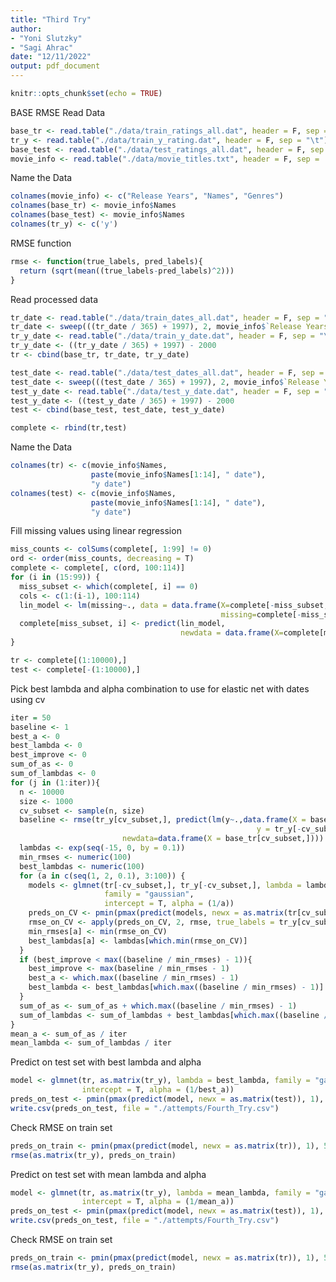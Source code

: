 ```yaml
---
title: "Third Try"
author: 
- "Yoni Slutzky"
- "Sagi Ahrac"
date: "12/11/2022"
output: pdf_document
---
```


```r
knitr::opts_chunk$set(echo = TRUE)
```


BASE RMSE
Read Data
```r
base_tr <- read.table("./data/train_ratings_all.dat", header = F, sep = "\t")
tr_y <- read.table("./data/train_y_rating.dat", header = F, sep = "\t")
base_test <- read.table("./data/test_ratings_all.dat", header = F, sep = "\t")
movie_info <- read.table("./data/movie_titles.txt", header = F, sep = ',')
```

Name the Data
```r
colnames(movie_info) <- c("Release Years", "Names", "Genres")
colnames(base_tr) <- movie_info$Names
colnames(base_test) <- movie_info$Names
colnames(tr_y) <- c('y')
```

RMSE function
```r
rmse <- function(true_labels, pred_labels){
  return (sqrt(mean((true_labels-pred_labels)^2)))
}
```

Read processed data
```r
tr_date <- read.table("./data/train_dates_all.dat", header = F, sep = "\t")[, 1:14]
tr_date <- sweep(((tr_date / 365) + 1997), 2, movie_info$`Release Years`)
tr_y_date <- read.table("./data/train_y_date.dat", header = F, sep = "\t")
tr_y_date <- ((tr_y_date / 365) + 1997) - 2000
tr <- cbind(base_tr, tr_date, tr_y_date)

test_date <- read.table("./data/test_dates_all.dat", header = F, sep = "\t")[, 1:14]
test_date <- sweep(((test_date / 365) + 1997), 2, movie_info$`Release Years`)
test_y_date <- read.table("./data/test_y_date.dat", header = F, sep = "\t")
test_y_date <- ((test_y_date / 365) + 1997) - 2000
test <- cbind(base_test, test_date, test_y_date)

complete <- rbind(tr,test)
```


Name the Data
```r
colnames(tr) <- c(movie_info$Names, 
                  paste(movie_info$Names[1:14], " date"),
                  "y date")
colnames(test) <- c(movie_info$Names, 
                  paste(movie_info$Names[1:14], " date"),
                  "y date")
```


Fill missing values using linear regression
```r
miss_counts <- colSums(complete[, 1:99] != 0)
ord <- order(miss_counts, decreasing = T)
complete <- complete[, c(ord, 100:114)]
for (i in (15:99)) {
  miss_subset <- which(complete[, i] == 0)
  cols <- c(1:(i-1), 100:114)
  lin_model <- lm(missing~., data = data.frame(X=complete[-miss_subset, cols],
                                               missing=complete[-miss_subset, i]))
  complete[miss_subset, i] <- predict(lin_model, 
                                      newdata = data.frame(X=complete[miss_subset, cols]))
}

tr <- complete[(1:10000),]
test <- complete[-(1:10000),]
```

Pick best lambda and alpha combination to use for elastic net with dates using cv
```r
iter = 50
baseline <- 1
best_a <- 0
best_lambda <- 0
best_improve <- 0
sum_of_as <- 0
sum_of_lambdas <- 0
for (j in (1:iter)){
  n <- 10000
  size <- 1000
  cv_subset <- sample(n, size)
  baseline <- rmse(tr_y[cv_subset,], predict(lm(y~.,data.frame(X = base_tr[-cv_subset,], 
                                                       y = tr_y[-cv_subset,])), 
                         newdata=data.frame(X = base_tr[cv_subset,])))
  lambdas <- exp(seq(-15, 0, by = 0.1))
  min_rmses <- numeric(100)
  best_lambdas <- numeric(100)
  for (a in c(seq(1, 2, 0.1), 3:100)) {
    models <- glmnet(tr[-cv_subset,], tr_y[-cv_subset,], lambda = lambdas,
                     family = "gaussian",
                     intercept = T, alpha = (1/a))
    preds_on_CV <- pmin(pmax(predict(models, newx = as.matrix(tr[cv_subset,])), 1), 5)
    rmse_on_CV <- apply(preds_on_CV, 2, rmse, true_labels = tr_y[cv_subset,])
    min_rmses[a] <- min(rmse_on_CV)
    best_lambdas[a] <- lambdas[which.min(rmse_on_CV)]
  }
  if (best_improve < max((baseline / min_rmses) - 1)){
    best_improve <- max(baseline / min_rmses - 1) 
    best_a <- which.max((baseline / min_rmses) - 1)
    best_lambda <- best_lambdas[which.max((baseline / min_rmses) - 1)]
  }
  sum_of_as <- sum_of_as + which.max((baseline / min_rmses) - 1)
  sum_of_lambdas <- sum_of_lambdas + best_lambdas[which.max((baseline / min_rmses) - 1)]
}
mean_a <- sum_of_as / iter
mean_lambda <- sum_of_lambdas / iter
```

Predict on test set with best lambda and alpha
```r
model <- glmnet(tr, as.matrix(tr_y), lambda = best_lambda, family = "gaussian", 
                intercept = T, alpha = (1/best_a))
preds_on_test <- pmin(pmax(predict(model, newx = as.matrix(test)), 1), 5)
write.csv(preds_on_test, file = "./attempts/Fourth_Try.csv")
```

Check RMSE on train set
```r
preds_on_train <- pmin(pmax(predict(model, newx = as.matrix(tr)), 1), 5) 
rmse(as.matrix(tr_y), preds_on_train)
```

Predict on test set with mean lambda and alpha
```r
model <- glmnet(tr, as.matrix(tr_y), lambda = mean_lambda, family = "gaussian", 
                intercept = T, alpha = (1/mean_a))
preds_on_test <- pmin(pmax(predict(model, newx = as.matrix(test)), 1), 5)
write.csv(preds_on_test, file = "./attempts/Fourth_Try.csv")
```

Check RMSE on train set
```r
preds_on_train <- pmin(pmax(predict(model, newx = as.matrix(tr)), 1), 5) 
rmse(as.matrix(tr_y), preds_on_train)
```